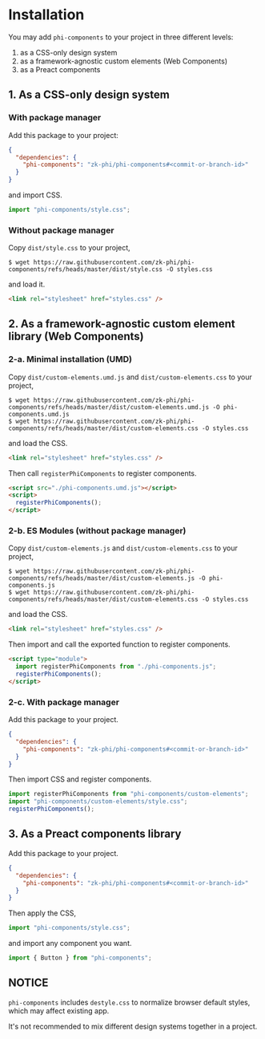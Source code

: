 # Installation

You may add `phi-components` to your project in three different levels:

1. as a CSS-only design system
2. as a framework-agnostic custom elements (Web Components)
3. as a Preact components

## 1. As a CSS-only design system
### With package manager

Add this package to your project:

``` json
{
  "dependencies": {
    "phi-components": "zk-phi/phi-components#<commit-or-branch-id>"
  }
}
```

and import CSS.

``` typescript
import "phi-components/style.css";
```

### Without package manager

Copy `dist/style.css` to your project,

```terminal
$ wget https://raw.githubusercontent.com/zk-phi/phi-components/refs/heads/master/dist/style.css -O styles.css
```

and load it.

``` html
<link rel="stylesheet" href="styles.css" />
```

## 2. As a framework-agnostic custom element library (Web Components)
### 2-a. Minimal installation (UMD)

Copy `dist/custom-elements.umd.js` and `dist/custom-elements.css` to your project,

```terminal
$ wget https://raw.githubusercontent.com/zk-phi/phi-components/refs/heads/master/dist/custom-elements.umd.js -O phi-components.umd.js
$ wget https://raw.githubusercontent.com/zk-phi/phi-components/refs/heads/master/dist/custom-elements.css -O styles.css
```

and load the CSS.

``` html
<link rel="stylesheet" href="styles.css" />
```

Then call `registerPhiComponents` to register components.

``` html
<script src="./phi-components.umd.js"></script>
<script>
  registerPhiComponents();
</script>
```

### 2-b. ES Modules (without package manager)

Copy `dist/custom-elements.js` and `dist/custom-elements.css` to your project,

```terminal
$ wget https://raw.githubusercontent.com/zk-phi/phi-components/refs/heads/master/dist/custom-elements.js -O phi-components.js
$ wget https://raw.githubusercontent.com/zk-phi/phi-components/refs/heads/master/dist/custom-elements.css -O styles.css
```

and load the CSS.

``` html
<link rel="stylesheet" href="styles.css" />
```

Then import and call the exported function to register components.

``` html
<script type="module">
  import registerPhiComponents from "./phi-components.js";
  registerPhiComponents();
</script>
```

### 2-c. With package manager

Add this package to your project.

``` json
{
  "dependencies": {
    "phi-components": "zk-phi/phi-components#<commit-or-branch-id>"
  }
}
```

Then import CSS and register components.

``` typescript
import registerPhiComponents from "phi-components/custom-elements";
import "phi-components/custom-elements/style.css";
registerPhiComponents();
```

## 3. As a Preact components library

Add this package to your project.

``` json
{
  "dependencies": {
    "phi-components": "zk-phi/phi-components#<commit-or-branch-id>"
  }
}
```

Then apply the CSS,

``` typescript
import "phi-components/style.css";
```

and import any component you want.

``` typescript
import { Button } from "phi-components";
```

## NOTICE

`phi-components` includes `destyle.css` to normalize browser default styles, which may affect existing app.

It's not recommended to mix different design systems together in a project.
